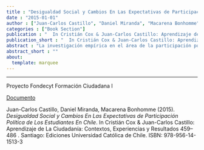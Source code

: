 ```yaml
---
title : "Desigualdad Social y Cambios En Las Expectativas de Participación Política de Los Estudiantes En Chile"
date : "2015-01-01"
author : ["Juan-Carlos Castillo", "Daniel Miranda", "Macarena Bonhomme"]
categories : ["Book Section"]
publication : "  In Cristián Cox & Juan-Carlos Castillo: Aprendizaje de La Ciudadanía: Contextos, Experiencias y Resultados 459--486 . Santiago: Ediciones Universidad Católica de Chile. ISBN: 978-956-14-1513-3"
publication_short : "  In Cristián Cox & Juan-Carlos Castillo: Aprendizaje de La Ciudadanía: Contextos, Experiencias y Resultados 459--486 . Santiago: Ediciones Universidad Católica de Chile. ISBN: 978-956-14-1513-3"
abstract : "La investigación empírica en el área de la participación política  ha demostrado consistentemente que los mayores niveles de  participación están en general asociados a un nivel socioeconómico  alto, particularmente a un mayor nivel de educación (Brady et al.,  1995; Dalton, 1988; Han, 2009; Lijphart, 1997; Marien et al., 2010). Esta  asociación estaría acentuada en contextos de una mayor desigualdad  económica, dado que esta implica que una pequeña parte de la  población posee la mayor parte de los ingresos y privilegios, los que  a su vez reproducen una polarización del estatus socioeconómico.  A través de este proceso circular, una gran desigualdad económica  reproduce la desigualdad en términos políticos, lo que no solo amenaza  el principio de equidad –que es la piedra angular de la democracia (un  ciudadano=un voto)–, sino también la legitimidad y estabilidad del  mismo sistema democrático. Reducir la brecha de desigualdad de origen es uno de los objetivos  fundamentales de la educación, la cual –supuestamente– puede lograr  esta tarea sirviendo como mecanismo principal para la movilidad  social. Sin embargo, basándose en los distintos resultados de las pruebas  de logro académico, es evidente que esta meta está lejos de ser lograda  en nuestro país: el origen socioeconómico de los estudiantes continúa  siendo un predictor fundamental del desempeño académico (Bravo et al.,  2008; Manzi et al., 2007; Mizala et al., 2004 y 2007; Mizala y Romaguera,  2002). Ya que los colegios transfieren a sus alumnos elementos que van  más allá del mero conocimiento académico, este estudio se concentrará  en las siguientes preguntas: ¿En qué medida el origen socioeconómico  de un estudiante influye en su futura participación política?, ¿son los  colegios capaces de reducir esta asociación? y ¿cuánto ha cambiado esta  asociación a lo largo del tiempo? Para responder estas preguntas, el presente artículo utiliza los  datos provistos por los estudios de educación cívica y ciudadana de  la Asociación Internacional para la Evaluación de Logro Educativo  (IEA), aplicados en Chile en 1999 (Estudio de Educación Cívica,  CIVED) y 2009 (Estudio Internacional de Educación Cívica y  Ciudadana, ICCS). Contar con la información de estos estudios  permitió a los investigadores analizar el conocimiento cívico y las  actitudes políticas entre estudiantes de octavo básico, representando  una oportunidad única para la investigación a nivel nacional.  En el presente texto, nos enfocamos en las expectativas de  participación política, un tema que está presente en ambos estudios  (CIVED, ICCS) y que, por ende, permitirá comparaciones a lo largo  del tiempo. En el contexto de este escrito, el concepto participación  política se refiere a la dimensión de la participación que se relaciona  con el involucramiento con instituciones políticas formales y sus  prácticas, tales como ejercer el voto y registrarse en organizaciones  políticas (Chanan, 2003; Putnam, 1993; Schulz et al., 2010). Para  contextualizar el análisis, este artículo comienza introduciendo la  situación de Chile en relación con la desigualdad económica y la  participación política, así como también el rol que tienen los temas  cívicos y de ciudadanía en el currículo escolar chileno."
abstract_short : ""
about:
  template: marquee
---
```

---
Proyecto Fondecyt Formación Ciudadana I

[Documento](/documents/pdf/2015_desigualdad)


::: {.callout-note title="How to cite this work"}

Juan-Carlos Castillo, Daniel Miranda, Macarena Bonhomme (2015). *Desigualdad Social y Cambios En Las Expectativas de Participación Política de Los Estudiantes En Chile*.   In Cristián Cox & Juan-Carlos Castillo: Aprendizaje de La Ciudadanía: Contextos, Experiencias y Resultados 459--486 . Santiago: Ediciones Universidad Católica de Chile. ISBN: 978-956-14-1513-3

:::

